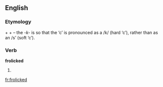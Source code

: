 ==English==
===Etymology===
{{term|frolic|lang=en}} + {{term|-k-|lang=en}} + {{term|-ed|lang=en}} – the ''-k-'' is so that the ‘c’ is pronounced as a /k/ (hard ‘c’), rather than as an /s’ (soft ‘c’).

===Verb===
'''frolicked'''

# {{past of|[[frolic]]}}

[[fr:frolicked]]